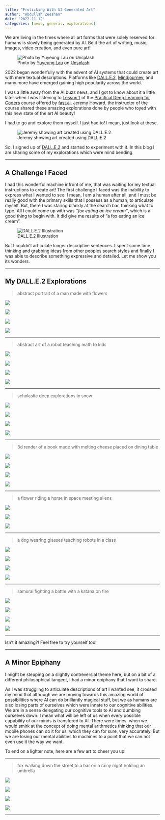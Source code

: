 ```yaml
---
title: "Frolicking With AI Generated Art"
author: "Abdullah Zeeshan"
date: "2022-11-12"
categories: [news, general, explorations]
---
```


We are living in the times where all art forms that were solely reserved for humans is slowly being generated by AI. Be it the art of writing, music, images, video creation, and even pure art!  

![Photo by [Yuyeung Lau](https://unsplash.com/@yuyeunglau) on [Unsplash](https://unsplash.com/)](robot.jpg)

2022 began wonderfully with the advent of AI systems that could create art with mere textual descriptions. Platforms like [DALL.E.2](https://openai.com/dall-e-2/), [Mindjourney](https://www.midjourney.com/), and many more have emerged gaining high popularity across the world. 

I was a little away from the AI buzz news, and I got to know about it a little later when I was listening to [Lesson 1](https://www.youtube.com/watch?v=8SF_h3xF3cE) of the [Practical Deep Learning for Coders](https://course.fast.ai/) course offered by [fast.ai](fast.ai). Jeremy Howard, the instructor of the course shared these amazing explorations done by people who toyed with this new state of the art AI beauty! 

I had to go and explore them myself. I just had to! I mean, just look at these.

![Jeremy showing art created using DALL.E.2](dl_art_illustration_1.png)

So, I signed up of [DALL.E.2](https://openai.com/dall-e-2/) and started to experiment with it. In this blog I am sharing some of my explorations which were mind bending.

---

## A Challenge I Faced

I had this wonderful machine infront of me, that was waiting for my textual instructions to create art! The first challenge I faced was the inability to express what I wanted to see. I mean, I am a human after all, and I must be really good with the primary skills that I possess as a human, to articulate myself. But, there I was staring blankly at the search bar, thinking what to type. All I could come up with was *"fox eating an ice cream"*, which is a good thing to begin with. It did give me results of "a fox eating an ice cream".

![DALL.E.2 Illustration](fox.png)

But I couldn't articulate longer descriptive sentences.  I spent some time thinking and grabbing ideas from other peoples search styles and finally I was able to describe something expressive and detailed. Let me show you its wonders.

---

## My DALL.E.2 Explorations

> abstract portrait of a man made with flowers

::: {layout-ncol=2}
![](man_1.png)

![](man_2.png)

![](man_3.png)

![](man_4.png)
:::

---

> abstract art of a robot teaching math to kids

::: {layout-ncol=2}
![](robot_1.png)

![](robot_2.png)

![](robot_3.png)

![](robot_4.png)
:::

---

> scholastic deep explorations in snow

::: {layout-ncol=2}
![](snow_1.jfif)

![](snow_2.jfif)

![](snow_3.jfif)

![](snow_4.jfif)
:::

---

> 3d render of a book made with melting cheese placed on dining table

::: {layout-ncol=2}
![](book_1.png)

![](book_2.png)

![](book_3.png)

![](book_4.png)
:::

---

> a flower riding a horse in space meeting aliens

::: {layout-ncol=3}

![](flower_1.png)

![](flower_2.png)

![](flower_3.png)
:::

---

> a dog wearing glasses teaching robots in a class

::: {layout-ncol=2}
![](dog_1.jfif)

![](dog_2.jfif)

![](dog_3.jfif)

![](dog_4.jfif)
:::

---

> samurai fighting a battle with a katana on fire

::: {layout-ncol=2}
![](sam_1.jfif)

![](sam_2.jfif)

![](sam_3.jfif)

![](sam_4.jfif)
:::

---

Isn't it amazing?! Feel free to try yourself too!

---

## A Minor Epiphany

I might be stepping on a slightly contreversial theme here, but on a bit of a different philosophical tangent, I had a minor epiphany that I want to share.

As I was struggling to articulate descriptions of art I wanted see, it crossed my mind that although we are moving towards this amazing world of possibilities where AI can do brilliantly magical stuff, but we as humans are also losing parts of ourselves which were innate to our cognitive abilities. We are in a sense delegating our cognitive tools to AI and dumbing ourselves down. I mean what will be left of us when every possible capability of our minds is transfered to AI. There were times, when we would smirk at the concept of doing mental arithmetics thinking that our mobile phones can do it for us, which they can for sure, very accurately. But we are losing our mental abilities to machines to a point that we can not even use it the way we want. 

To end on a lighter note, here are a few art to cheer you up!

---

> fox walking down the street to a bar on a rainy night holding an umbrella

::: {layout-ncol=2}
![](fox_1.png)

![](fox_2.png)

![](fox_3.png)

![](fox_4.png)
:::

---

